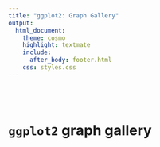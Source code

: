 ```yaml
---
title: "ggplot2: Graph Gallery"
output:
  html_document:
    theme: cosmo
    highlight: textmate
    include:
      after_body: footer.html
    css: styles.css
---
```


<br><br>

# `ggplot2` graph gallery